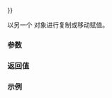 {{cpp/filesystem/file_status/title|operator{{=}}}}
{{cpp/filesystem/file_status/navbar}}
{{dcl begin}}
{{dcl | since=c++17 | num=1 | 1=
file_status&amp; operator=( const file_status&amp; other ) noexcept = default;
}}
{{dcl | since=c++17 | num=2 | 1=
file_status&amp; operator=( file_status&amp;&amp; other ) noexcept = default;
}}
{{dcl end}}

以另一个 {{tt|file_status}} 对象进行复制或移动赋值。

===参数===
{{par begin}}
{{par | other |要赋值的另一个 {{tt|file_status}} 对象}}
{{par end}}

===返回值===
{{c|*this}}

===示例===
{{example
 |code=
 |output=
}}

{{langlinks|en|es|ja}}